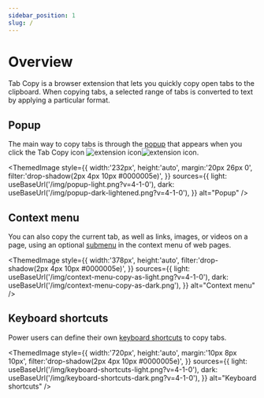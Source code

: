 ```yaml
---
sidebar_position: 1
slug: /
---
```



# Overview

Tab Copy is a browser extension that lets you quickly copy open tabs to the clipboard. When copying tabs, a selected range of tabs is converted to text by applying a particular format.

## Popup

The main way to copy tabs is through the [popup](./popup/index.mdx) that appears when you click the Tab Copy icon ![extension icon](/img/logo-outline-black.png#light-mode-only)![extension icon](/img/logo-outline-white.png#dark-mode-only).

<ThemedImage
  style={{
    width:'232px',
    height:'auto',
    margin:'20px 26px 0',
    filter:'drop-shadow(2px 4px 10px #0000005e)',
  }}
  sources={{
    light: useBaseUrl('/img/popup-light.png?v=4-1-0'),
    dark: useBaseUrl('/img/popup-dark-lightened.png?v=4-1-0'),
  }}
  alt="Popup"
/>

## Context menu

You can also copy the current tab, as well as links, images, or videos on a page, using an optional [submenu](./context-menu.mdx) in the context menu of web pages.

<ThemedImage
  style={{
    width:'378px',
    height:'auto',
    filter:'drop-shadow(2px 4px 10px #0000005e)',
  }}
  sources={{
    light: useBaseUrl('/img/context-menu-copy-as-light.png?v=4-1-0'),
    dark: useBaseUrl('/img/context-menu-copy-as-dark.png'),
  }}
  alt="Context menu"
/>

## Keyboard shortcuts

Power users can define their own [keyboard shortcuts](./keyboard-shortcuts.mdx) to copy tabs.

<ThemedImage
  style={{
    width:'720px',
    height:'auto',
    margin:'10px 8px 10px',
    filter:'drop-shadow(2px 4px 10px #0000005e)',
  }}
  sources={{
    light: useBaseUrl('/img/keyboard-shortcuts-light.png?v=4-1-0'),
    dark: useBaseUrl('/img/keyboard-shortcuts-dark.png?v=4-1-0'),
  }}
  alt="Keyboard shortcuts"
/>
